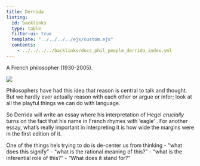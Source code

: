 ```yaml
---
title: Derrida
listing:
  id: backlinks
  type: table
  filter-ui: true
  template: "../../../../ejs/custom.ejs"
  contents:
    - ../../../../backlinks/docs_phil_people_derrida_index.yml
---
```


A French philosopher (1930-2005).

![](/images/headshots/derrida.jpeg)


Philosophers have had this idea that reason is central to talk and thought. But we hardly ever actually reason with each other or argue or infer; look at all the playful things we can do with language.

So Derrida will write an essay where his interpretation of Hegel *crucially* turns on the fact that his name in French rhymes with 'eagle' \cite{derrida1986proverb}. For another essay, what's really important in interpreting it is how wide the margins were in the first edition of it.

One of the things he's trying to do is de-center us from thinking
 - "what does this signify"
 - "what is the rational meaning of this?"
 - "what is the inferential role of this?"
 - "What does it stand for?"